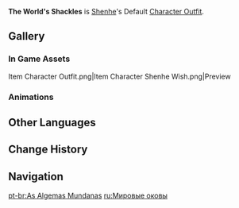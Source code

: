 {{Outfit Infobox
|id           =
|image        = <gallery>
Character Shenhe Full Wish.png|Wish
Character Shenhe Game.png|In Game
</gallery>
|character    = Shenhe
|type         = Default
|description  = Shenhe's outfit. These elegant garments have accompanied her through long years of training. The [[red ropes]] that surround her body are fetters and wards simultaneously.
|obtain       = Unlocked upon obtaining character
}}
'''The World's Shackles''' is [[Shenhe]]'s Default [[Character Outfit]].

==Gallery==
===In Game Assets===
<gallery hideaddbutton="true" captionalign="center">
Item Character Outfit.png|Item
Character Shenhe Wish.png|Preview
</gallery>

===Animations===
{{Preview
|size=180px
|file1    = Idle Shenhe 1
|file2    = Idle Shenhe 2
|file3    = Talent Menu Shenhe
|file4    = Weapon Menu Shenhe
}}

==Other Languages==
{{Other Languages
|en      = The World's Shackles
|zhs     = 缚绝红尘
|zhs_rm  = Fù Jué Hóngchén
|zht     = 縛絕紅塵
|zht_rm  = Fù Jué Hóngchén
|zh_tl   = Severed Ties of the Mundane World
|ja      = 縛絶紅塵
|ja_rm   = Bakusekkoujin{{Assumed}}
|ja_tl   = Severed Ties of the Mundane World
|ko      = 속세의 굴레
|ko_rm   = Sokse-ui Gulle
|ko_tl   = Restraint of Mundane World
|es      = Lazos terrenales
|es_tl   = Earthly Ties
|fr      = Entraves terrestres
|fr_tl   = Earthly Shackles
|ru      = Мировые оковы
|ru_tl   = World Shackles
|th      = เชือกแดงแห่งพันธนาการ
|th_rm   = Chueak Daeng Haeng Phanthanakan
|th_tl   = 
|vi      = Trói Buộc Hồng Trần
|vi_tl   = Shackles of Mortal World
|de      = Fesseln der Welt
|de_tl   = Shackles of the World
|id      = The World's Shackles
|pt      = As Algemas Mundanas
|pt_tl   = The Mundane Handcuffs
}}

==Change History==
{{Change History|2.4}}

==Navigation==
{{Dressing Room Navbox|type=outfit}}

[[pt-br:As Algemas Mundanas]]
[[ru:Мировые оковы]]